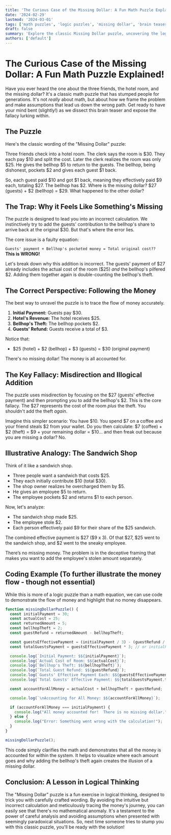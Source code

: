 ```yaml
---
title: 'The Curious Case of the Missing Dollar: A Fun Math Puzzle Explained!'
date: '2024-02-29'
lastmod: '2024-03-01'
tags: ['math puzzles', 'logic puzzles', 'missing dollar', 'brain teasers', 'mathematical fallacies', 'arithmetic tricks']
draft: false
summary: 'Explore the classic Missing Dollar puzzle, uncovering the logical fallacy behind this popular brain teaser and learning why the money doesnt actually disappear. We will break down the problem step-by-step and show you how to avoid getting tricked!'
authors: ['default']
---
```


# The Curious Case of the Missing Dollar: A Fun Math Puzzle Explained!

Have you ever heard the one about the three friends, the hotel room, and the missing dollar? It's a classic math puzzle that has stumped people for generations.  It's not *really* about math, but about how we frame the problem and make assumptions that lead us down the wrong path. Get ready to have your mind bent (slightly!) as we dissect this brain teaser and expose the fallacy lurking within.

## The Puzzle

Here's the classic wording of the "Missing Dollar" puzzle:

Three friends check into a hotel room. The clerk says the room is \$30. They each pay \$10 and split the cost. Later the clerk realizes the room was only \$25. He gives the bellhop \$5 to return to the guests. The bellhop, being dishonest, pockets \$2 and gives each guest \$1 back.

So, each guest paid \$10 and got \$1 back, meaning they effectively paid \$9 each, totaling \$27. The bellhop has \$2.  Where is the missing dollar? \$27 (guests) + \$2 (bellhop) = \$29. What happened to the other dollar?

## The Trap: Why it Feels Like Something's Missing

The puzzle is designed to lead you into an incorrect calculation.  We instinctively try to add the guests' contribution to the bellhop's share to arrive back at the original \$30. But that's where the error lies.

The core issue is a faulty equation:

`Guests' payment + Bellhop's pocketed money = Total original cost??` **This is WRONG!**

Let's break down why this addition is incorrect. The guests' payment of \$27 already includes the actual cost of the room (\$25) *and* the bellhop's pilfered \$2. Adding them together again is double-counting the bellhop's theft.

## The Correct Perspective: Following the Money

The best way to unravel the puzzle is to trace the flow of money accurately.

1. **Initial Payment:** Guests pay \$30.
2. **Hotel's Revenue:** The hotel receives \$25.
3. **Bellhop's Theft:** The bellhop pockets \$2.
4. **Guests' Refund:**  Guests receive a total of \$3.

Notice that:

*   \$25 (hotel) + \$2 (bellhop) + \$3 (guests) = \$30 (original payment)

There's no missing dollar! The money is all accounted for.

## The Key Fallacy: Misdirection and Illogical Addition

The puzzle uses misdirection by focusing on the \$27 (guests' effective payment) and then prompting you to add the bellhop's \$2. This is the core fallacy.  The \$27 represents the cost of the room *plus* the theft.  You shouldn't add the theft *again*.

Imagine this simpler scenario:  You have \$10. You spend \$7 on a coffee and your friend steals \$2 from your wallet.  Do you then calculate: \$7 (coffee) + \$2 (theft) = \$9 + your remaining dollar = \$10... and then freak out because you are missing a dollar? No.

##  Illustrative Analogy: The Sandwich Shop

Think of it like a sandwich shop.

*   Three people want a sandwich that costs \$25.
*   They each initially contribute \$10 (total \$30).
*   The shop owner realizes he overcharged them by \$5.
*   He gives an employee \$5 to return.
*   The employee pockets \$2 and returns \$1 to each person.

Now, let's analyze:

*   The sandwich shop made \$25.
*   The employee stole \$2.
*   Each person effectively paid \$9 for their share of the \$25 sandwich.

The combined effective payment is \$27 (\$9 x 3). Of that \$27, \$25 went to the sandwich shop, and \$2 went to the sneaky employee.

There’s no missing money. The problem is in the deceptive framing that makes you want to add the employee's stolen amount separately.

## Coding Example (To further illustrate the money flow - though not essential)

While this is more of a logic puzzle than a math equation, we can use code to demonstrate the flow of money and highlight that no money disappears.

```javascript
function missingDollarPuzzle() {
  const initialPayment = 30;
  const actualCost = 25;
  const returnedAmount = 5;
  const bellhopTheft = 2;
  const guestRefund = returnedAmount - bellhopTheft;

  const guestsEffectivePayment = (initialPayment / 3) - (guestRefund / 3);
  const totalGuestsPayment = guestsEffectivePayment * 3; // or initialPayment - guestRefund;

  console.log(`Initial Payment: $${initialPayment}`);
  console.log(`Actual Cost of Room: $${actualCost}`);
  console.log(`Bellhop's Theft: $${bellhopTheft}`);
  console.log(`Total Guest Refund: $${guestRefund}`);
  console.log(`Guests' Effective Payment Each: $${guestsEffectivePayment.toFixed(2)}`);
  console.log(`Total Guests' Effective Payment: $${totalGuestsPayment.toFixed(2)}`);

  const accountForAllMoney = actualCost + bellhopTheft + guestRefund;

  console.log(`\nAccounting for All Money: $${accountForAllMoney}`);

  if (accountForAllMoney === initialPayment) {
    console.log("All money accounted for!  There is no missing dollar.");
  } else {
    console.log("Error: Something went wrong with the calculation!");
  }
}

missingDollarPuzzle();

```

This code simply clarifies the math and demonstrates that all the money is accounted for within the system.  It helps to visualize where each amount goes and why adding the bellhop's theft again creates the illusion of a missing dollar.

## Conclusion: A Lesson in Logical Thinking

The "Missing Dollar" puzzle is a fun exercise in logical thinking, designed to trick you with carefully crafted wording. By avoiding the intuitive but incorrect calculation and meticulously tracing the money's journey, you can easily see that there's no mathematical anomaly.  It's a testament to the power of careful analysis and avoiding assumptions when presented with seemingly paradoxical situations. So, next time someone tries to stump you with this classic puzzle, you'll be ready with the solution!